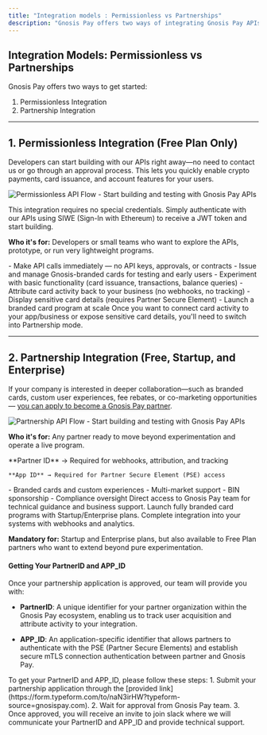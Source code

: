 ```yaml
---
title: "Integration models : Permissionless vs Partnerships"
description: "Gnosis Pay offers two ways of integrating Gnosis Pay APIs. Whether you’re building as a developer or looking to launch a whitelisted branded solution, Gnosis Pay is designed to be flexible and accessible for all developers and businesses."
---
```

## Integration Models: Permissionless vs Partnerships

Gnosis Pay offers two ways to get started:

1. Permissionless Integration
2. Partnership Integration

---
## 1. Permissionless Integration (Free Plan Only)

Developers can start building with our APIs right away—no need to contact us or go through an approval process. This lets you quickly enable crypto payments, card issuance, and account features for your users.

<img
  src="static/img/API Flows_permissionless.png"
  alt="Permissionless API Flow - Start building and testing with Gnosis Pay APIs"
  className="rounded-lg shadow-lg"
/>

<Info>
This integration requires no special credentials. Simply authenticate with our APIs using SIWE (Sign-In with Ethereum) to receive a JWT token and start building.
</Info>

**Who it's for:** Developers or small teams who want to explore the APIs, prototype, or run very lightweight programs.

<CardGroup cols={2}>
  <Card title="✅ What You Can Do" icon="check" color="#16a34a">
    - Make API calls immediately — no API keys, approvals, or contracts
    - Issue and manage Gnosis-branded cards for testing and early users
    - Experiment with basic functionality (card issuance, transactions, balance queries)
  </Card>

  <Card title="❌ What You Can't Do" icon="x" color="#dc2626">
    - Attribute card activity back to your business (no webhooks, no tracking)
    - Display sensitive card details (requires Partner Secure Element)
    - Launch a branded card program at scale
  </Card>
</CardGroup>

<Card title="🚀 When to Move On" icon="arrow-right" color="#2563eb">
Once you want to connect card activity to your app/business or expose sensitive card details, you'll need to switch into Partnership mode.
</Card>

---

## 2. Partnership Integration (Free, Startup, and Enterprise)

If your company is interested in deeper collaboration—such as branded cards, custom user experiences, fee rebates, or co-marketing opportunities — [you can apply to become a Gnosis Pay partner](https://form.typeform.com/to/naN3irHW?typeform-source=gnosispay.com).

<img
  src="/static/img/API Flows_partnership.png"
  alt="Partnership API Flow - Start building and testing with Gnosis Pay APIs"
  className="rounded-lg shadow-lg"
/>

**Who it's for:** Any partner ready to move beyond experimentation and operate a live program.

<CardGroup cols={2}>
  <Card title="🔑 Key Credentials" icon="key" color="#7c3aed" href="/integration-model#getting-your-partnerid-and-app-id">
    **Partner ID** → Required for webhooks, attribution, and tracking

    **App ID** → Required for Partner Secure Element (PSE) access
  </Card>

  <Card title="🎯 Advanced Features" icon="star" color="#ea580c">
    - Branded cards and custom experiences
    - Multi-market support
    - BIN sponsorship
    - Compliance oversight
  </Card>
</CardGroup>

<CardGroup cols={3}>
  <Card title="💬 Dedicated Support" icon="headset" color="#059669">
    Direct access to Gnosis Pay team for technical guidance and business support.
  </Card>

  <Card title="🏷️ Branded Programs" icon="tag" color="#dc2626">
    Launch fully branded card programs with Startup/Enterprise plans.
  </Card>

  <Card title="📊 Full Observability" icon="chart-bar" color="#2563eb">
    Complete integration into your systems with webhooks and analytics.
  </Card>
</CardGroup>

**Mandatory for:** Startup and Enterprise plans, but also available to Free Plan partners who want to extend beyond pure experimentation.


#### **Getting Your PartnerID and APP_ID**

Once your partnership application is approved, our team will provide you with:
- **PartnerID**: A unique identifier for your partner organization within the Gnosis Pay ecosystem, enabling us to track user acquisition and attribute activity to your integration.

- **APP_ID**: An application-specific identifier that allows partners to authenticate with the PSE (Partner Secure Elements) and establish secure mTLS connection authentication between partner and Gnosis Pay.

<Info>
    To get your PartnerID and APP_ID, please follow these steps:
    1. Submit your partnership application through the [provided link](https://form.typeform.com/to/naN3irHW?typeform-source=gnosispay.com).
    2. Wait for approval from Gnosis Pay team.
    3. Once approved, you will receive an invite to join slack where we will communicate your PartnerID and APP_ID and provide technical support.
</Info>
